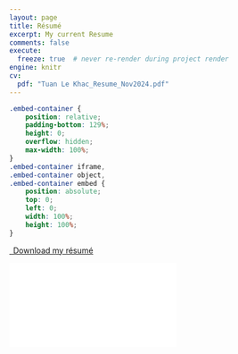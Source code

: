 ---
layout: page
title: Résumé
excerpt: My current Resume
comments: false
execute:
  freeze: true  # never re-render during project render
engine: knitr 
cv:
  pdf: "Tuan Le Khac_Resume_Nov2024.pdf"
---

```{css echo=FALSE}
.embed-container {
    position: relative;
    padding-bottom: 129%;
    height: 0;
    overflow: hidden;
    max-width: 100%;
}
.embed-container iframe,
.embed-container object,
.embed-container embed {
    position: absolute;
    top: 0;
    left: 0;
    width: 100%;
    height: 100%;
}
```

```{=html}
<p class="text-center">
  <a class="btn btn-primary btn-lg resume-download" href="`r rmarkdown::metadata$cv$pdf`" target="_blank">
    <i class="fa-solid fa-file-arrow-down"></i>&ensp;Download my résumé
  </a>
</p>
<div class="embed-container">
  <iframe src="`r rmarkdown::metadata$cv$pdf`#toolbar=0" style="border: 0.5px"></iframe>
</div>
```